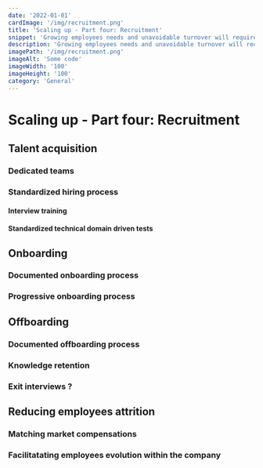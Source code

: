 ```yaml
---
date: '2022-01-01'
cardImage: '/img/recruitment.png'
title: 'Scaling up - Part four: Recruitment'
snippet: 'Growing employees needs and unavoidable turnover will require a continuous recruitment process and good onboarding and offboarding processes.'
description: 'Growing employees needs and unavoidable turnover will require a continuous recruitment process and good onboarding and offboarding processes.'
imagePath: '/img/recruitment.png'
imageAlt: 'Some code'
imageWidth: '100'
imageHeight: '100'
category: 'General'
---
```



# Scaling up - Part four: Recruitment

<PostIntro date='Apr 1st 2022' category='General' />

## Talent acquisition

### Dedicated teams

### Standardized hiring process

#### Interview training

#### Standardized technical domain driven tests

## Onboarding

### Documented onboarding process

### Progressive onboarding process

## Offboarding

### Documented offboarding process

### Knowledge retention

### Exit interviews ?

## Reducing employees attrition

### Matching market compensations

### Facilitatating employees evolution within the company
